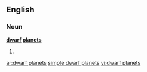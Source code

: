 ==English==

===Noun===
'''[[dwarf]] [[planet]]s'''

# {{plural of|[[dwarf planet]]}}

[[ar:dwarf planets]]
[[simple:dwarf planets]]
[[vi:dwarf planets]]